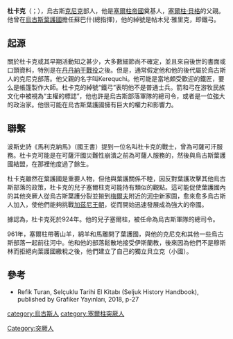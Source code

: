 '''杜卡克'''（{{lang-ar|دوقاق دمور یالیق}}；{{bd|？||924年}}），烏古斯[[克尼克|克尼克]]部人，他是[[塞爾柱帝國|塞爾柱帝國]]奠基人，[[塞爾柱·貝格|塞爾柱·貝格]]的父親。他曾在[[烏古斯葉護國|烏古斯葉護國]]擔任蘇巴什(總指揮)，他的綽號是帖木兒·雅里克，即鐵弓。

==起源==
關於杜卡克或其早期活動知之甚少，大多數細節尚不確定，並且來自後世的書面或口頭資料，特別是在[[丹丹納干戰役|丹丹納干戰役]]之後。但是，通常假定他和他的後代屬於烏古斯人的克尼克部落。他父親的名字叫Kerequchi。他可能是當地頗受歡迎的鐵匠，要么是帳篷製作大師。杜卡克的綽號“鐵弓”表明他不是普通士兵。箭和弓在游牧民族文化中被視為“主權的標誌”，他也許是烏古斯部落軍隊的總司令，或者是一位強大的政治家。他很可能在烏古斯葉護國擁有巨大的權力和影響力。

==聯繫==
波斯史詩《馬利克納馬》（國王書）提到一位名叫杜卡克的戰士，曾為可薩可汗服務。杜卡克可能是在可薩汗國災難性崩潰之前為可薩人服務的，然後與烏古斯葉護國結盟，在那裡他度過了餘生。

杜卡克雖然在葉護國是重要人物，但他與葉護關係不睦，因反對葉護攻擊其他烏古斯部落的政策，杜卡克的兒子塞爾柱克可能持有類似的觀點。這可能促使葉護國內的其他突厥人從烏古斯葉護分裂並搬到[[梅爾夫|梅爾夫]]附近的[[河中|河中]]新家園，愈來愈多烏古斯人加入，使他們能夠挑戰[[加茲尼王朝|加茲尼王朝]]，從而開始迅速發展成為強大的帝國。

據認為，杜卡克死於924年。他的兒子塞爾柱，被任命為烏古斯軍隊的總司令。

961年，塞爾柱帶著山羊，綿羊和馬離開了葉護國，與他的克尼克和其他一些烏古斯部落一起前往河中。他和他的部落鬆散地接受伊斯蘭教，後來因為他們不是穆斯林而拒絕向葉護國繳稅之後，他們建立了自己的獨立貝立克（小國）。

==參考==
*Refik Turan, Selçuklu Tarihi El Kitabı (Seljuk History Handbook), published by Grafiker Yayınları, 2018, p-27

{{塞爾柱王朝}}
[[category:烏古斯人|category:烏古斯人]]
[[Category:突厥人|Category:突厥人]]
[[category:塞爾柱突厥人|category:塞爾柱突厥人]]